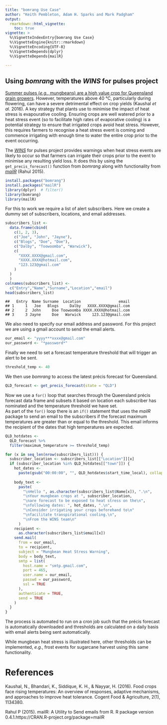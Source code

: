 ```yaml
---
title: "bomrang Use Case"
author: "Keith Pembleton, Adam H. Sparks and Mark Padgham"
output:
  rmarkdown::html_vignette:
    toc: true
vignette: >
  %\VignetteIndexEntry{bomrang Use Case}
  %\VignetteEngine{knitr::rmarkdown}
  %\VignetteEncoding{UTF-8}
  %\VignetteDepends{dplyr}
  %\VignetteDepends{mailR}
  
---
```




## Using _bomrang_ with the _WINS_ for pulses project

[Summer pulses (*e.g.*, mungbeans) are a high value crop for Queensland grain growers](http://www.pulseaus.com.au/about/australian-pulse-industry).
However, temperatures above 40 °C, particularly during flowering, can have a severe detrimental effect on crop yields (Kaushal *et al.* 2016).
A key strategy that plants use to minimise the impact of heat stress is evapourative cooling.
Ensuring crops are well watered prior to a heat stress event (so to facilitate high rates of evaporative cooling) is a potential strategy to ensure that irrigated crops avoid heat stress.
However, this requires farmers to recognise a heat stress event is coming and commence irrigating with enough time to water the entire crop prior to the event occurring.

The [_WINS_](https://github.com/ToowoombaTrio/WINS) for pulses project provides warnings when heat stress events are likely to occur so that farmers can irrigate their crops prior to the event to minimise any resulting yield
loss.
It does this by using the `get_precis_forecast()` function from _bomrang_ along with functionality from 
[_mailR_](https://CRAN.R-project.org/package=mailR) (Rahul 2015).


```r
install.packages("bomrang")
install.packages("mailR")
library(dplyr)  # filter()
library(bomrang)
library(mailR)
```

For this to work we require a list of alert subscribers.
Here we create a dummy set of subscribers, locations, and email addresses.


```r
subscribers_list <-
  data.frame(cbind(
    c(1, 2, 3),
    c("Joe", "John", "Jayne"),
    c("Blogs", "Doe", "Doe"),
    c("Dalby", "Toowoomba", "Warwick"),
    c(
      "XXXX.XXXX@gmail.com",
      "XXXX.XXXX@hotmail.com",
      "123.123@gmail.com"
    )
  )
  )
colnames(subscribers_list) <-
  c("Entry","Name","Surname","Location","email")
head(subscribers_list)
```

```
##   Entry  Name Surname  Location                 email
## 1     1   Joe   Blogs     Dalby   XXXX.XXXX@gmail.com
## 2     2  John     Doe Toowoomba XXXX.XXXX@hotmail.com
## 3     3 Jayne     Doe   Warwick     123.123@gmail.com
```

We also need to specify our email address and password.
For this project we are using a gmail account to send the email alerts.


```r
our_email <- "yyyy***xxxx@gmail.com"
our_password <- "*password*"
```

Finally we need to set a forecast temperature threshold that will trigger an alert to be sent.


```r
threshold_temp <- 40
```

We then use _bomrang_ to access the latest précis forecast for Queensland.


```r
QLD_forecast <- get_precis_forecast(state = "QLD")
```

Now we use a `for()` loop that searches through the Queensland précis forecast data frame and subsets it based on location each subscriber has nominated and the temperature threshold we have set.\
As part of the `for()` loop there is an `if()` statement that uses the _mailR_ package to send an email to the
subscribers if the forecast maximum temperatures are greater than or equal to the threshold.
This email informs the recipient of the dates that high temperatures are expected.


```r
QLD_hotdates <-
  QLD_forecast %>%
  filter(maximum_temperature >= threshold_temp)

for (x in seq_len(nrow(subscribers_list))) {
  subscriber_location <- subscribers_list[["Location"]][x]
  if (subscriber_location %in% QLD_hotdates[["town"]]) {
    hot_dates <-
      paste(gsub("00:00:00", "", QLD_hotdates$start_time_local), collapse = ", ")
    
    body_text <-
      paste(
        "\nHello ", as.character(subscribers_list$Name[x]), ".\n",
        "\nYour mungbean crops at ", subscriber_location,
        "\nare forecast to be exposed to heat stress on the\n",
        "\nfollowing dates: ", hot_dates, ".\n",
        "\nConsider irrigating your crops beforehand to\n"
        "\nfacilitate transpirational cooling.\n",
        "\nFrom the WINS team\n"
      )
    recipient <-
      as.character(subscribers_list$email[x])
    send.mail(
      from = our_email,
      to = recipient,
      subject = "Mungbean Heat Stress Warning",
      body = body_text,
      smtp = list(
        host.name = "smtp.gmail.com",
        port = 465,
        user.name = our_email,
        passwd = our_password,
        ssl = TRUE
      ),
      authenticate = TRUE,
      send = TRUE
    ) 
  }
}
```

The process is automated to run on a cron job such that the précis forecast is automatically downloaded and thresholds are calculated on a daily basis with email alerts being sent automatically.

While mungbean heat stress is illustrated here, other thresholds can be implemented, *e.g.*, frost events for sugarcane harvest using this same functionality.

# References

Kaushal, N., Bhandari, K., Siddique, K. H., & Nayyar, H. (2016). Food crops face rising temperatures: An overview of responses, adaptive mechanisms, and approaches to improve heat tolerance. Cogent Food & Agriculture, 2(1), 1134380.

Rahul P (2015). mailR: A Utility to Send emails from R. R package version 0.4.1.https://CRAN.R-project.org/package=mailR  
